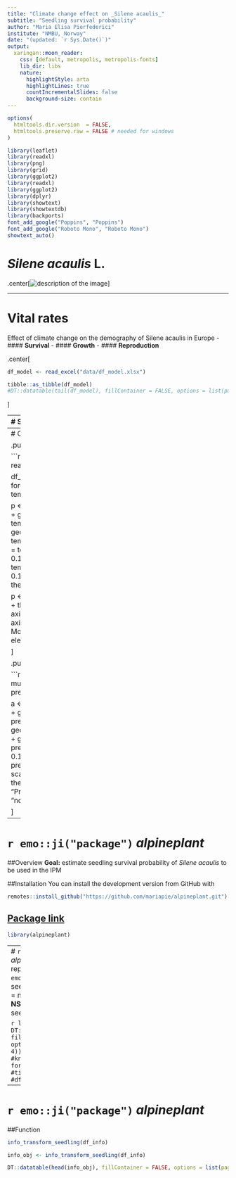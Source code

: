 ```yaml
---
title: "Climate change effect on _Silene acaulis_"
subtitle: "Seedling survival probability"
author: "Maria Elisa Pierfederici"
institute: "NMBU, Norway"
date: "(updated: `r Sys.Date()`)"
output:
  xaringan::moon_reader:
    css: [default, metropolis, metropolis-fonts]
    lib_dir: libs
    nature:
      highlightStyle: arta
      highlightLines: true
      countIncrementalSlides: false
      background-size: contain
---
```


```r
options(
  htmltools.dir.version  = FALSE,
  htmltools.preserve.raw = FALSE # needed for windows
)

```

```r
library(leaflet)
library(readxl)
library(png)
library(grid)
library(ggplot2)
library(readxl)
library(ggplot2)
library(dplyr)
library(showtext)
library(showtextdb)
library(backports)
font_add_google("Poppins", "Poppins")
font_add_google("Roboto Mono", "Roboto Mono")
showtext_auto()
```

# *Silene acaulis* L.

.center[![description of the image](img/sileneacaulis.png)]

---

# Vital rates 
Effect of climate change on the demography of Silene acaulis in Europe
- #### **Survival**
- #### **Growth**
- #### **Reproduction**

.center[
```r
df_model <- read_excel("data/df_model.xlsx")     

tibble::as_tibble(df_model)
#DT::datatable(tail(df_model), fillContainer = FALSE, options = list(pageLength = 4))
```
]

---
# Study sites `r emo::ji("earth")`

Four populations located in **Sweden**

- Jamtland region = **SJ1**  **SJ2** 
- Norbotten region =  **SA1** **SA2** 

.center[ 
```r

df_location <- read_excel("data/lat_long_EU_sites_Silene.xlsx",
                             col_types = c("text", "numeric", "numeric"))
df_location %>%
  leaflet( width = 900) %>%
  addTiles() %>%
  addMarkers(clusterOptions = markerClusterOptions(), popup = "SA1")
```
]

---
# Climate `r emo::ji("graph")`

.pull-left[
**Temperature** 

```r

df_climate <- read_excel("data/df_climvar_sweden.xlsx")

df_sorted <-
  df_climate %>%
  mutate(site = 
forcats::fct_reorder(site, -temp_mean_summer))

p <- ggplot(df_sorted, aes(site, fill = site)) +
  geom_boxplot(aes(y = temp_mean_summer)) +
  geom_boxplot(aes(y = temp_mean_winter)) +
  geom_point(aes(y = temp_mean_summer), size = 2, alpha = 0.15) +
  geom_point(aes(y = temp_mean_winter), size = 2, alpha = 0.15) +
  scale_fill_hue(direction = 1) +
  theme_classic()

p <- p + labs(x = NULL, y = "Temperature") +
  theme(legend.position = "none",
        axis.title = element_text(size = 16),
         axis.text.x = element_text(family = "Roboto Mono", size = 13),
        axis.text.y = element_text(size = 13))
p
```

]

.pull-right[
**Precipitation** 

```r

df_sorted2 <-
  df_climate %>%
  mutate(site =
           forcats::fct_reorder(site,-precip_tot_summer))

a <- ggplot(df_sorted2, aes(site, fill = site)) +
  geom_boxplot(aes(y= precip_tot_summer)) +
  geom_boxplot(aes(y= precip_tot_winter)) +
  geom_point(aes(y= precip_tot_summer),size = 2, alpha = 0.15)+
  geom_point(aes(y= precip_tot_winter),size = 2, alpha = 0.15)+
  scale_fill_hue(direction = 1) +
  theme_classic()
a <- p+ labs(x = NULL, y = "Precipitation") +
        theme(legend.position = "none")
a
```

]

---
# `r emo::ji("package")` _alpineplant_
##Overview
**Goal:** estimate seedling survival probability of _Silene acaulis_ to be used in the IPM 

##Installation 
You can install the development version from GitHub with

```r
remotes::install_github("https://github.com/mariapie/alpineplant.git")
```
[Package link](https://github.com/mariapie/alpineplant.git)
--
```r
library(alpineplant)
```
---
# `r emo::ji("package")` _alpineplant_
## _Silene acaulis_ reproduction data  `r emo::ji("book")` 
- **SSsd** = seedling sample size 
- **Ndsd** = number of dead seedling
- **NSsd** = number of survived seedling

```r
library(DT)
DT::datatable(head(df_info), fillContainer = FALSE, options = list(pageLength = 4))
#knitr::kable(head(df_info), format = 'html')
#tibble::as_tibble(df_info)
#df_info %>% DT::datatable()
```
---
# `r emo::ji("package")` _alpineplant_
##Function


```r
info_transform_seedling(df_info)
```

```r
info_obj <- info_transform_seedling(df_info)
```

```r
DT::datatable(head(info_obj), fillContainer = FALSE, options = list(pageLength = 4))
```